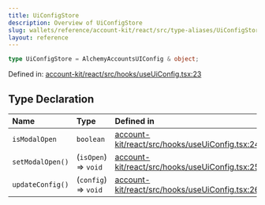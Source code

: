 ```yaml
---
title: UiConfigStore
description: Overview of UiConfigStore
slug: wallets/reference/account-kit/react/src/type-aliases/UiConfigStore
layout: reference
---
```


```ts
type UiConfigStore = AlchemyAccountsUIConfig & object;
```

Defined in: [account-kit/react/src/hooks/useUiConfig.tsx:23](https://github.com/alchemyplatform/aa-sdk/blob/49e74eee8606f480b200b4612d00d950da8a8742/account-kit/react/src/hooks/useUiConfig.tsx#L23)

## Type Declaration

| Name             | Type                 | Defined in                                                                                                                                                                                |
| :--------------- | :------------------- | :---------------------------------------------------------------------------------------------------------------------------------------------------------------------------------------- |
| `isModalOpen`    | `boolean`            | [account-kit/react/src/hooks/useUiConfig.tsx:24](https://github.com/alchemyplatform/aa-sdk/blob/49e74eee8606f480b200b4612d00d950da8a8742/account-kit/react/src/hooks/useUiConfig.tsx#L24) |
| `setModalOpen()` | (`isOpen`) => `void` | [account-kit/react/src/hooks/useUiConfig.tsx:25](https://github.com/alchemyplatform/aa-sdk/blob/49e74eee8606f480b200b4612d00d950da8a8742/account-kit/react/src/hooks/useUiConfig.tsx#L25) |
| `updateConfig()` | (`config`) => `void` | [account-kit/react/src/hooks/useUiConfig.tsx:26](https://github.com/alchemyplatform/aa-sdk/blob/49e74eee8606f480b200b4612d00d950da8a8742/account-kit/react/src/hooks/useUiConfig.tsx#L26) |
